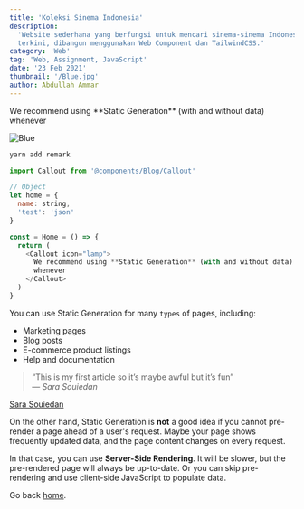```yaml
---
title: 'Koleksi Sinema Indonesia'
description:
  'Website sederhana yang berfungsi untuk mencari sinema-sinema Indonesia
  terkini, dibangun menggunakan Web Component dan TailwindCSS.'
category: 'Web'
tag: 'Web, Assignment, JavaScript'
date: '23 Feb 2021'
thumbnail: '/Blue.jpg'
author: Abdullah Ammar
---
```



<Callout icon="lamp">
  We recommend using **Static Generation** (with and without data) whenever
</Callout>

![Blue](/Blue.jpg)

```bash
yarn add remark
```

```jsx:Home.js
import Callout from '@components/Blog/Callout'

// Object
let home = {
  name: string,
  'test': 'json'
}

const = Home = () => {
  return (
    <Callout icon="lamp">
      We recommend using **Static Generation** (with and without data)
      whenever
    </Callout>
  )
}
```

You can use Static Generation for many `types` of pages, including:

- Marketing pages
- Blog posts
- E-commerce product listings
- Help and documentation

> “This is my first article so it’s maybe awful but it’s fun” <br/> — _Sara
> Souiedan_

[Sara Souiedan](https://www.sarasoueidan.com/)

On the other hand, Static Generation is **not** a good idea if you cannot
pre-render a page ahead of a user's request. Maybe your page shows frequently
updated data, and the page content changes on every request.

In that case, you can use **Server-Side Rendering**. It will be slower, but
the pre-rendered page will always be up-to-date. Or you can skip pre-rendering
and use client-side JavaScript to populate data.

Go back [home](/).
